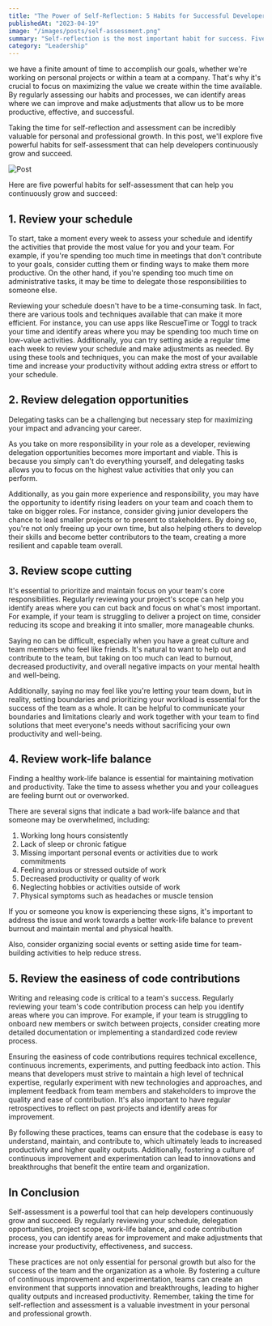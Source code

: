 ```yaml
---
title: "The Power of Self-Reflection: 5 Habits for Successful Developers"
publishedAt: "2023-04-19"
image: "/images/posts/self-assessment.png"
summary: "Self-reflection is the most important habit for success. Five habits for self-assessment to help developers continuously grow and succeed."
category: "Leadership"
---
```


we have a finite amount of time to accomplish our goals, whether we're working on personal projects or within a team at a company. That's why it's crucial to focus on maximizing the value we create within the time available. By regularly assessing our habits and processes, we can identify areas where we can improve and make adjustments that allow us to be more productive, effective, and successful.

Taking the time for self-reflection and assessment can be incredibly valuable for personal and professional growth. In this post, we'll explore five powerful habits for self-assessment that can help developers continuously grow and succeed.

![Post](/images/posts/self-assessment.png)

Here are five powerful habits for self-assessment that can help you continuously grow and succeed:

1\. Review your schedule
------------------------
To start, take a moment every week to assess your schedule and identify the activities that provide the most value for you and your team. For example, if you're spending too much time in meetings that don't contribute to your goals, consider cutting them or finding ways to make them more productive. On the other hand, if you're spending too much time on administrative tasks, it may be time to delegate those responsibilities to someone else.

Reviewing your schedule doesn't have to be a time-consuming task. In fact, there are various tools and techniques available that can make it more efficient. For instance, you can use apps like RescueTime or Toggl to track your time and identify areas where you may be spending too much time on low-value activities. Additionally, you can try setting aside a regular time each week to review your schedule and make adjustments as needed. By using these tools and techniques, you can make the most of your available time and increase your productivity without adding extra stress or effort to your schedule.

2\. Review delegation opportunities
-----------------------------------
Delegating tasks can be a challenging but necessary step for maximizing your impact and advancing your career.

As you take on more responsibility in your role as a developer, reviewing delegation opportunities becomes more important and viable. This is because you simply can't do everything yourself, and delegating tasks allows you to focus on the highest value activities that only you can perform.

Additionally, as you gain more experience and responsibility, you may have the opportunity to identify rising leaders on your team and coach them to take on bigger roles. For instance, consider giving junior developers the chance to lead smaller projects or to present to stakeholders. By doing so, you're not only freeing up your own time, but also helping others to develop their skills and become better contributors to the team, creating a more resilient and capable team overall.

3\. Review scope cutting
-----------------------
It's essential to prioritize and maintain focus on your team's core responsibilities. Regularly reviewing your project's scope can help you identify areas where you can cut back and focus on what's most important. For example, if your team is struggling to deliver a project on time, consider reducing its scope and breaking it into smaller, more manageable chunks.

Saying no can be difficult, especially when you have a great culture and team members who feel like friends. It's natural to want to help out and contribute to the team, but taking on too much can lead to burnout, decreased productivity, and overall negative impacts on your mental health and well-being.

Additionally, saying no may feel like you're letting your team down, but in reality, setting boundaries and prioritizing your workload is essential for the success of the team as a whole. It can be helpful to communicate your boundaries and limitations clearly and work together with your team to find solutions that meet everyone's needs without sacrificing your own productivity and well-being.

4\. Review work-life balance
---------------------------
Finding a healthy work-life balance is essential for maintaining motivation and productivity. Take the time to assess whether you and your colleagues are feeling burnt out or overworked.

There are several signs that indicate a bad work-life balance and that someone may be overwhelmed, including:

1. Working long hours consistently
2. Lack of sleep or chronic fatigue
3. Missing important personal events or activities due to work commitments
4. Feeling anxious or stressed outside of work
5. Decreased productivity or quality of work
6. Neglecting hobbies or activities outside of work
7. Physical symptoms such as headaches or muscle tension

If you or someone you know is experiencing these signs, it's important to address the issue and work towards a better work-life balance to prevent burnout and maintain mental and physical health.

Also, consider organizing social events or setting aside time for team-building activities to help reduce stress.

5\. Review the easiness of code contributions
---------------------------------------------
Writing and releasing code is critical to a team's success. Regularly reviewing your team's code contribution process can help you identify areas where you can improve. For example, if your team is struggling to onboard new members or switch between projects, consider creating more detailed documentation or implementing a standardized code review process.

Ensuring the easiness of code contributions requires technical excellence, continuous increments, experiments, and putting feedback into action. This means that developers must strive to maintain a high level of technical expertise, regularly experiment with new technologies and approaches, and implement feedback from team members and stakeholders to improve the quality and ease of contribution. It's also important to have regular retrospectives to reflect on past projects and identify areas for improvement.

By following these practices, teams can ensure that the codebase is easy to understand, maintain, and contribute to, which ultimately leads to increased productivity and higher quality outputs. Additionally, fostering a culture of continuous improvement and experimentation can lead to innovations and breakthroughs that benefit the entire team and organization.

In Conclusion
-------------
Self-assessment is a powerful tool that can help developers continuously grow and succeed. By regularly reviewing your schedule, delegation opportunities, project scope, work-life balance, and code contribution process, you can identify areas for improvement and make adjustments that increase your productivity, effectiveness, and success.

These practices are not only essential for personal growth but also for the success of the team and the organization as a whole. By fostering a culture of continuous improvement and experimentation, teams can create an environment that supports innovation and breakthroughs, leading to higher quality outputs and increased productivity. Remember, taking the time for self-reflection and assessment is a valuable investment in your personal and professional growth.

